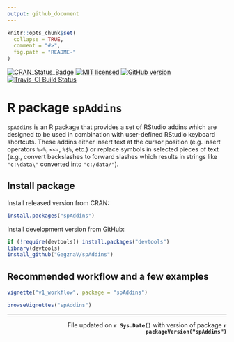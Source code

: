 ```yaml
---
output: github_document
---
```


<!-- README.md is generated from README.Rmd. Please edit that file -->

```r
knitr::opts_chunk$set(
  collapse = TRUE,
  comment = "#>",
  fig.path = "README-"
)
```
[![CRAN_Status_Badge](http://www.r-pkg.org/badges/version/spAddins)](https://cran.r-project.org/package=spAddins)
[![MIT licensed](https://img.shields.io/badge/license-MIT-blue.svg)](https://opensource.org/licenses/MIT)
[![GitHub version](https://img.shields.io/badge/GitHub-v`r packageVersion("spAddins")`-brightgreen.svg)](https://github.com/GegznaV/spAddins)
[![Travis-CI Build Status](https://travis-ci.org/GegznaV/spAddins.png?branch=master)](https://travis-ci.org/GegznaV/spAddins)

  
R package `spAddins` 
====================

`spAddins` is an R package that provides a set of RStudio addins which
are designed to be used in
combination with user-defined RStudio keyboard shortcuts. These
addins either insert text at the cursor position (e.g. insert
operators `%>%`, `<<-`, `%$%`, etc.) or replace symbols in selected
pieces of text (e.g., convert backslashes to forward slashes which results 
in strings like `"c:\data\"` converted into `"c:/data/"`).

Install package
----------------

Install released version from CRAN:
```r
install.packages("spAddins")
```

Install development version from GitHub:
```r
if (!require(devtools)) install.packages("devtools")
library(devtools)
install_github("GegznaV/spAddins")
```

Recommended workflow and a few examples
---------------------------------------

```r
vignette("v1_workflow", package = "spAddins")

browseVignettes("spAddins")
```


* * *

 <p align="right"> 
 File updated on <b>`r Sys.Date()`</b> with version of package  <b>`r packageVersion("spAddins")`</b>
 </p>    
